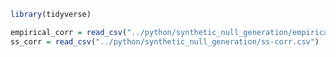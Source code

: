 ```r
library(tidyverse)
```

```r
empirical_corr = read_csv("../python/synthetic_null_generation/empirical-corr.csv")
ss_corr = read_csv("../python/synthetic_null_generation/ss-corr.csv")
```

```r

```



